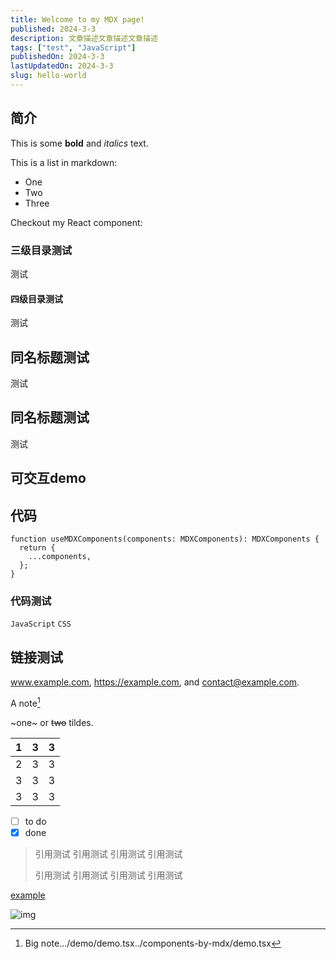 ```yaml
---
title: Welcome to my MDX page!
published: 2024-3-3
description: 文章描述文章描述文章描述
tags: ["test", "JavaScript"]
publishedOn: 2024-3-3
lastUpdatedOn: 2024-3-3
slug: hello-world
---
```



## 简介

This is some **bold** and _italics_ text.

This is a list in markdown:

- One
- Two
- Three

Checkout my React component:

### 三级目录测试

测试

#### 四级目录测试

测试

## 同名标题测试

测试

## 同名标题测试

测试

## 可交互demo

<Demo />

## 代码

```tsx
function useMDXComponents(components: MDXComponents): MDXComponents {
  return {
    ...components,
  };
}
```

### 代码测试

`JavaScript` `CSS`

## 链接测试

www.example.com, https://example.com, and contact@example.com.

A note[^1]

~one~ or ~~two~~ tildes.

| 1   | 3   | 3   |
| --- | --- | --- |
| 2   | 3   | 3   |
| 3   | 3   | 3   |
| 3   | 3   | 3   |

- [ ] to do
- [x] done

> 引用测试 引用测试 引用测试 引用测试
>
> 引用测试 引用测试 引用测试 引用测试

[example](https://example.com)

![img](https://cdn.beekka.com/blogimg/asset/202401/bg2024011602.webp)

[^1]: Big note.../demo/demo.tsx../components-by-mdx/demo.tsx
